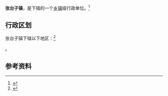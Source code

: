 {{中国乡级行政区|21/10/81/103/000}}

'''张台子镇'''，是{{PRC admin/fullname|21/10/81/103/000|3}}下辖的一个[[乡镇|乡镇]]级行政单位。<ref>{{PRC admin/ref sgc|{{PRC admin/parent|21/10/81/103/000}}}}</ref>

== 行政区划 ==

张台子镇下辖以下地区：<ref>{{PRC admin/ref sgc|21/10/81/103/000}}</ref>

{{PRC admin/children|21/10/81/103/000}}。

== 参考资料 ==

{{reflist}}

{{行政区划小作品}}
{{PRC admin/navcat|21/10/81/103/000}}